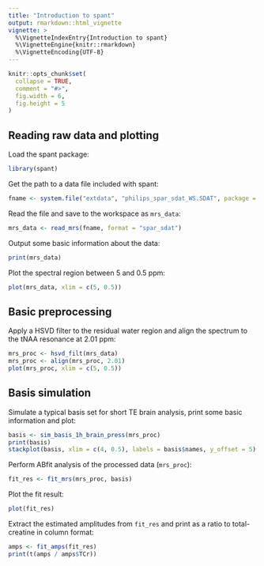 ```yaml
---
title: "Introduction to spant"
output: rmarkdown::html_vignette
vignette: >
  %\VignetteIndexEntry{Introduction to spant}
  %\VignetteEngine{knitr::rmarkdown}
  %\VignetteEncoding{UTF-8}
---
```


```r
knitr::opts_chunk$set(
  collapse = TRUE,
  comment = "#>",
  fig.width = 6,
  fig.height = 5
)
```

## Reading raw data and plotting
Load the spant package:
```r
library(spant)
```

Get the path to a data file included with spant:
```r
fname <- system.file("extdata", "philips_spar_sdat_WS.SDAT", package = "spant")
```

Read the file and save to the workspace as ``mrs_data``:
```r
mrs_data <- read_mrs(fname, format = "spar_sdat")
```

Output some basic information about the data:
```r
print(mrs_data)
```

Plot the spectral region between 5 and 0.5 ppm:
```r
plot(mrs_data, xlim = c(5, 0.5))
```

## Basic preprocessing
Apply a HSVD filter to the residual water region and align the spectrum to the tNAA resonance at 2.01 ppm:
```r
mrs_proc <- hsvd_filt(mrs_data)
mrs_proc <- align(mrs_proc, 2.01)
plot(mrs_proc, xlim = c(5, 0.5))
```

## Basis simulation
Simulate a typical basis set for short TE brain analysis, print some basic information and plot:
```r
basis <- sim_basis_1h_brain_press(mrs_proc)
print(basis)
stackplot(basis, xlim = c(4, 0.5), labels = basis$names, y_offset = 5)
```

Perform ABfit analysis of the processed data (``mrs_proc``):
```r
fit_res <- fit_mrs(mrs_proc, basis)
```

Plot the fit result: 
```r
plot(fit_res)
```

Extract the estimated amplitudes from ``fit_res`` and print as a ratio to total-creatine in column format:
```r
amps <- fit_amps(fit_res)
print(t(amps / amps$TCr))
```